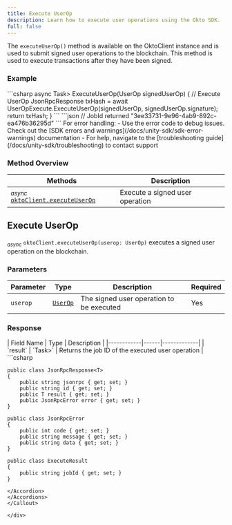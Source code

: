 ```yaml
---
title: Execute UserOp
description: Learn how to execute user operations using the Okto SDK.
full: false
---
```



The `executeUserOp()` method is available on the OktoClient instance and is used to submit signed user operations to the blockchain. This method is used to execute transactions after they have been signed.

### Example

<Accordions defaultValue="Usage">
<Accordion title="Usage">
<Tabs items={['C#']}>
<Tab value="C#">
```csharp
        async Task<JsonRpcResponse<ExecuteResult>> ExecuteUserOp(UserOp signedUserOp)
        {
            // Execute UserOp
            JsonRpcResponse<ExecuteResult> txHash = await UserOpExecute.ExecuteUserOp(signedUserOp, signedUserOp.signature);
            return txHash;
        }
```
</Tab>
</Tabs>
</Accordion>

<Accordion title="Sample Response">
```json
// JobId returned
"3ee33731-9e96-4ab9-892c-ea476b36295d"
```
</Accordion>
</Accordions>

<Callout title="Note" type="info">
For error handling:
- Use the error code to debug issues. Check out the [SDK errors and warnings](/docs/unity-sdk/sdk-error-warnings) documentation
- For help, navigate to the [troubleshooting guide](/docs/unity-sdk/troubleshooting) to contact support
</Callout>

### Method Overview

| Methods | Description |
|---------|-------------|
| <sub><i>async</i></sub> [`oktoClient.executeUserOp`](#execute-userop) | Execute a signed user operation |

<div className="method-box">

## Execute UserOp

<sub><i>async</i></sub> `oktoClient.executeUserOp(userop: UserOp)` executes a signed user operation on the blockchain.

### Parameters

| Parameter | Type | Description | Required |
|-----------|------|-------------|-----------|
| `userop` | [`UserOp`](/docs/unity-sdk/technical-reference#models) | The signed user operation to be executed | Yes |

### Response

<Callout title="Success Response">
| Field Name | Type | Description |
|------------|------|-------------|
| `result` | `Task<JsonRpcResponse<ExecuteResult>>` | Returns the job ID of the executed user operation |

<Accordions>
<Accordion title="Response Type">
```csharp

    public class JsonRpcResponse<T>
    {
        public string jsonrpc { get; set; }
        public string id { get; set; }
        public T result { get; set; }
        public JsonRpcError error { get; set; }
    }

    public class JsonRpcError
    {
        public int code { get; set; }
        public string message { get; set; }
        public string data { get; set; }
    }
    
    public class ExecuteResult
    {
        public string jobId { get; set; }
    }
```
</Accordion>
</Accordions>
</Callout>

</div>

